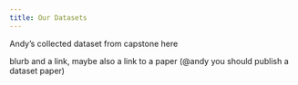 ```yaml
---
title: Our Datasets
---
```


Andy's collected dataset from capstone here

blurb and a link, maybe also a link to a paper (@andy you should publish a dataset paper)
